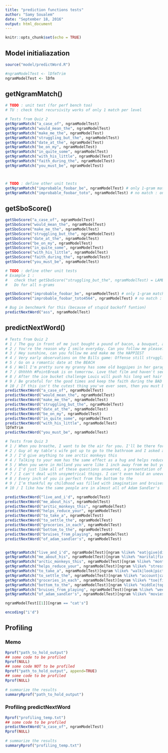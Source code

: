 ```yaml
---
title: "prediction functions tests"
author: "Samy Soualem"
date: "September 18, 2016"
output: html_document
---
```


```r
knitr::opts_chunk$set(echo = TRUE)
```

## Model initialiazation
```r
source("model/predictWord.R")

#ngramModelTest <- lDfmTrim
ngramModelTest <- lDfm
```



## getNgramMatch()
```r
# TODO : unit test (for perf bench too)
# TU : check that recursivity works of only 1 match per level

# Tests from Quiz 2
getNgramMatch("a_case_of", ngramModelTest)
getNgramMatch("would_mean_the", ngramModelTest)
getNgramMatch("make_me_the", ngramModelTest)
getNgramMatch("struggling_but_the", ngramModelTest)
getNgramMatch("date_at_the", ngramModelTest)
getNgramMatch("be_on_my", ngramModelTest)
getNgramMatch("in_quite_some", ngramModelTest)
getNgramMatch("with_his_little", ngramModelTest)
getNgramMatch("faith_during_the", ngramModelTest)
getNgramMatch("you_must_be", ngramModelTest)



# TODO : define other unit tests
getNgramMatch("improbable_foobar_be", ngramModelTest) # only 1-gram matches
getNgramMatch("improbable_foobar_toto", ngramModelTest) # no match : only most common unigrams returned
```
## getSboScore()
```r
getSboScore("a_case_of", ngramModelTest)
getSboScore("would_mean_the", ngramModelTest)
getSboScore("make_me_the", ngramModelTest)
getSboScore("struggling_but_the", ngramModelTest)
getSboScore("date_at_the", ngramModelTest)
getSboScore("be_on_my", ngramModelTest)
getSboScore("in_quite_some", ngramModelTest)
getSboScore("with_his_little", ngramModelTest)
getSboScore("faith_during_the", ngramModelTest)
getSboScore("you_must_be", ngramModelTest)

# TODO : define other unit tests
# Example 1 : 
#   check that getSboScore("struggling_but_the", ngramModelTest) = LAMBDA_SBO * getSboScore("but_the", ngramModelTest) if 3-gram not found
#   Do for all n-grams

getSboScore("improbable_foobar_be", ngramModelTest) # only 1-gram matches
getSboScore("improbable_foobar_toto4564", ngramModelTest) # no match : score = 0

# Bug in benchmark for this (because of stupid backoff funtion)
predictNextWord("ass", ngramModelTest)

```

## predictNextWord()
```r
# Tests from Quiz 2
# 1 / The guy in front of me just bought a pound of bacon, a bouquet, and a case of BEER
# 2 / You're the reason why I smile everyday. Can you follow me please? It would mean the WORLD
# 3 / Hey sunshine, can you follow me and make me the HAPPIEST
# 4 / Very early observations on the Bills game: Offense still struggling but the DEFENSE
# 5 / Go on a romantic date at the BEACH
# 6 / Well I'm pretty sure my granny has some old bagpipes in her garage I'll dust them off and be on my WAY
# 7 / Ohhhhh #PointBreak is on tomorrow. Love that film and haven't seen it in quite some TIME
# 8 / After the ice bucket challenge Louis will push his long wet hair out of his eyes with his little FINGERS
# 9 / Be grateful for the good times and keep the faith during the BAD
# 10 / If this isn't the cutest thing you've ever seen, then you must be INSANE
predictNextWord("a_case_of", ngramModelTest)
predictNextWord("would_mean_the", ngramModelTest)
predictNextWord("make_me_the", ngramModelTest)
predictNextWord("struggling_but_the", ngramModelTest)
predictNextWord("date_at_the", ngramModelTest)
predictNextWord("be_on_my", ngramModelTest)
predictNextWord("in_quite_some", ngramModelTest)
predictNextWord("with_his_little", ngramModelTest)
lDfmTrim
predictNextWord("you_must_be", ngramModelTest)

# Tests from Quiz 3
# 1 / When you breathe, I want to be the air for you. I'll be there for you, I'd live and I'd
# 2 / Guy at my table's wife got up to go to the bathroom and I asked about dessert and he started telling me about his
# 3 / I'd give anything to see arctic monkeys this
# 4 / Talking to your mom has the same effect as a hug and helps reduce your
# 5 / When you were in Holland you were like 1 inch away from me but you hadn't time to take a
# 6 / I'd just like all of these questions answered, a presentation of evidence, and a jury to settle the
# 7 / I can't deal with unsymetrical things. I can't even hold an uneven number of bags of groceries in each
# 8 / Every inch of you is perfect from the bottom to the
# 9 / I’m thankful my childhood was filled with imagination and bruises from playing
# 10 / I like how the same people are in almost all of Adam Sandler's

predictNextWord("live_and_i'd", ngramModelTest)
predictNextWord("me_about_his", ngramModelTest)
predictNextWord("arctic_monkeys_this", ngramModelTest)
predictNextWord("helps_reduce_your", ngramModelTest)
predictNextWord("to_take_a", ngramModelTest)
predictNextWord("to_settle_the", ngramModelTest)
predictNextWord("groceries_in_each", ngramModelTest)
predictNextWord("bottom_to_the", ngramModelTest)
predictNextWord("bruises_from_playing", ngramModelTest)
predictNextWord("of_adam_sandler's", ngramModelTest)


getNgramMatch("live_and_i'd", ngramModelTest)[ngram %like% "eat|give|die|sleep"] # not give
getNgramMatch("me_about_his", ngramModelTest)[ngram %like% "marital|financial|horticultural|spiritual"] #no match (marital)
getNgramMatch("arctic_monkeys_this", ngramModelTest)[ngram %like% "month|weekend|morning|decade"] # not morning
getNgramMatch("helps_reduce_your", ngramModelTest)[ngram %like% "stress|sleepiness|hunger|happiness"] # no match (stress)
getNgramMatch("to_take_a", ngramModelTest)[ngram %like% "walk|look|picture|minute"]
getNgramMatch("to_settle_the", ngramModelTest)[ngram %like% "account|case|matter|incident"] # no match (not case)
getNgramMatch("groceries_in_each", ngramModelTest)[ngram %like% "toe|finger|hand|arm"]
getNgramMatch("bottom_to_the", ngramModelTest)[ngram %like% "middle|top|center|side"]
getNgramMatch("bruises_from_playing", ngramModelTest)[ngram %like% "weekly|outside|inside|daily"] # no match (outside)
getNgramMatch("of_adam_sandler's", ngramModelTest)[ngram %like% "movies|pictures|stories|novels"] # no match (movies)

ngramModelTest[[1]][ngram == "cat's"]

encoding("i'd")
```


## Profiling
### Memo
```r
Rprof("path_to_hold_output")
## some code to be profiled
Rprof(NULL)
## some code NOT to be profiled
Rprof("path_to_hold_output", append=TRUE)
## some code to be profiled
Rprof(NULL)
 
# summarize the results
summaryRprof("path_to_hold_output")
```

### Profiling predictNextWord
```r
Rprof("profiling_temp.txt")
## some code to be profiled
predictNextWord("a_case_of", ngramModelTest)
Rprof(NULL)
 
# summarize the results
summaryRprof("profiling_temp.txt")
```
